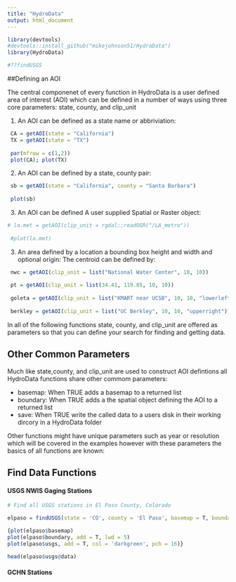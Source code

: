 ```yaml
---
title: "HydroData"
output: html_document
---
```

```r
library(devtools)
#devtools::install_github("mikejohnson51/HydroData")
library(HydroData)

#??findUSGS
```


##Defining an AOI

The central componenet of every function in HydroData is a user defined area of interest (AOI) which can be defined in a number of ways using three core parameters: state, county, and clip_unit

(1) An AOI can be defined as a state name or abbriviation:

```r
 CA = getAOI(state = "California")
 TX = getAOI(state = "TX")
 
 par(mfrow = c(1,2))
 plot(CA); plot(TX)
```

(2) An AOI can be defined by a state, county pair:

```r
 sb = getAOI(state = "California", county = "Santa Barbara")
 
 plot(sb)
```

(3) An AOI can be defined A user supplied Spatial or Raster object:
 
```r
# la.met = getAOI(clip_unit = rgdal::readOGR("/LA_metro"))
 
 #plot(la.met)
```
 
(3) An area defined by a location a bounding box height and width and optional origin:
      The centroid can be defined by:
      
```r
 nwc = getAOI(clip_unit = list("National Water Center", 10, 10))
 
 pt = getAOI(clip_unit = list(34.41, 119.85, 10, 10))
 
 goleta = getAOI(clip_unit = list("KMART near UCSB", 10, 10, "lowerleft"))
 
 berkley = getAOI(clip_unit = list("UC Berkley", 10, 10, "upperright"))
``` 

In all of the following functions state, county, and clip_unit are offered as parameters so that you can define your search for finding and getting data.

## Other Common Parameters

Much like state,county, and clip_unit are used to construct AOI defintions all HydroData functions share other commom parameters:

 - basemap:  When TRUE adds a basemap to a returned list
 - boundary: When TRUE adds a the spatial object defining the AOI to a returned list
 - save: When TRUE write the called data to a users disk in their working dircory in a HydroData folder
 
Other functions might have unique parameters such as year or resolution which will be covered in the examples however with these parameters the basics of all functions are known:

## Find Data Functions

#### USGS NWIS Gaging Stations

```r
# Find all USGS stations in El Paso County, Colorado

elpaso = findUSGS(state = 'CO', county = 'El Paso', basemap = T, boundary = T)

{plot(elpaso$basemap)
plot(elpaso$boundary, add = T, lwd = 5)
plot(elpaso$usgs, add = T, col = 'darkgreen', pch = 16)}

head(elpaso$usgs@data)
```

#### GCHN Stations

